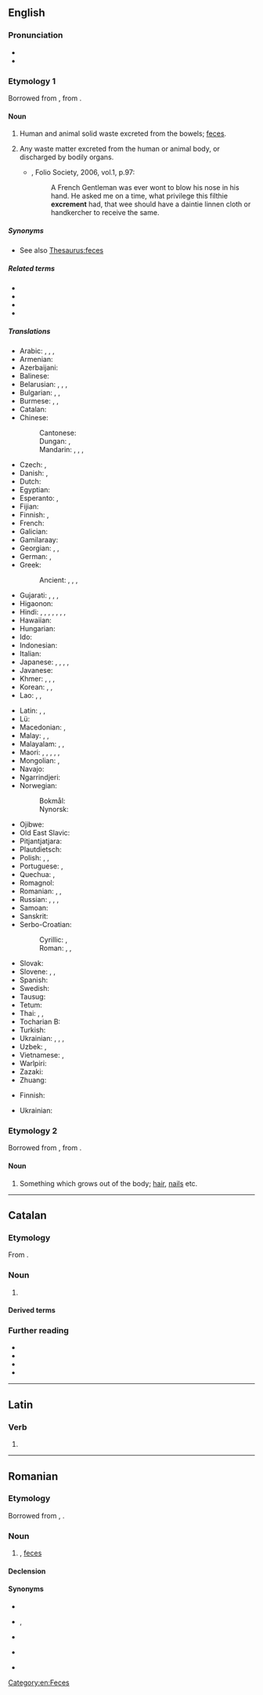 {{also|excrément}}
==English==

===Pronunciation===
* {{IPA|en|/ˈɛkskɹəmənt/}}
* {{audio|en|LL-Q1860 (eng)-Vealhurl-excrement.wav|Audio (UK)}}

===Etymology 1===
{{root|en|ine-pro|*krey-}}
Borrowed from {{bor|en|la|excrēmentum}}, from {{m|la|excernō||I excrete}}.

====Noun====
{{en-noun|~}}

# {{lb|en|now|_|specifically}} Human and animal solid waste excreted from the bowels; [[feces]].
# {{lb|en|archaic}} Any waste matter excreted from the human or animal body, or discharged by bodily organs.
#* {{RQ:Florio Montaigne Essayes}}, Folio Society, 2006, vol.1, p.97:
#*: A French Gentleman was ever wont to blow his nose in his hand{{nb...}}. He asked me on a time, what privilege this filthie '''excrement''' had, that wee should have a daintie linnen cloth or handkercher to receive the same.

=====Synonyms=====
* See also [[Thesaurus:feces]]

=====Related terms=====
* {{l|en|excreta}}
* {{l|en|excrete}}
* {{l|en|excremental}}
* {{l|en|excrementitious}}

=====Translations=====
{{trans-top|human and animal solid waste}}
* Arabic: {{t|ar|غَائِط|m}}, {{t|ar|بِرَاز|m}}, {{t|ar|خَرَاء|m}}, {{t|ar|خِرَاء|m}}
* Armenian: {{t+|hy|կղկղանք}}
* Azerbaijani: {{t|az|nəcis}}
* Balinese: {{t|ban|tai}}
* Belarusian: {{t|be|спаражне́ння|n-p|sc=Cyrl}}, {{t|be|экскрыме́нты|m-p|sc=Cyrl}}, {{t|be|кал|m|sc=Cyrl}}, {{t|be|фека́ліі|f-p|sc=Cyrl}}
* Bulgarian: {{t|bg|изпражне́ние|n|sc=Cyrl}}, {{t|bg|фека́лии|f-p|sc=Cyrl}}, {{t+|bg|екскреме́нти|m-p|sc=Cyrl}}
* Burmese: {{t+|my|မစင်}}, {{t|my|ချေး}}, {{t+|my|အညစ်အကြေး}}
* Catalan: {{t+|ca|femta|f}}
* Chinese:
*: Cantonese: {{t|yue|屎|tr=si2|sc=Hani}}
*: Dungan: {{t|dng|дафын}}, {{t|dng|сы}}
*: Mandarin: {{t+|cmn|大便|tr=dàbiàn|sc=Hani}}, {{t+|cmn|屎|tr=shǐ|sc=Hani}}, {{t+|cmn|糞|sc=Hani}}, {{t+|cmn|粪|tr=fèn|sc=Hani}}
* Czech: {{t+|cs|výkal|m}}, {{t+|cs|stolice|f}}
* Danish: {{t+|da|ekskrement|n}}, {{t+|da|afføring|c}}
* Dutch: {{t+|nl|uitwerpselen|n-p}}
* Egyptian: {{t-egy|ḥs|h=H-s-F52}}
* Esperanto: {{t+|eo|feko}}, {{t|eo|ekskremento}}
* Fijian: {{t|fj|dā}}
* Finnish: {{qualifier|animal excrement}} {{t+|fi|lanta}}, {{qualifier|human excrement}} {{t+|fi|uloste}}
* French: {{t+|fr|excrément|m}}
* Galician: {{t+|gl|excremento|m}}
* Gamilaraay: {{t|kld|guna}}
* Georgian: {{t|ka|ექსკრემენტები}}, {{t|ka|ფეკალია}}, {{t|ka|განავალი}}
* German: {{t+|de|Ausscheidungen|f-p}}, {{t+|de|Kot|m}}
* Greek: {{t+|el|περίττωμα|n}}
*: Ancient: {{t|grc|κοπρία|f}}, {{t|grc|σκῶρ|n}}, {{q|of humans}} {{t|grc|μίνθος|m}}, {{q|of animals}} {{t|grc|ὄνθος|m}}
* Gujarati: {{t|gu|ગૂ|n}}, {{t|gu|હગાર|f}} {{qualifier|of birds}}, {{t|gu|હંગણ|n}}, {{t|gu|છી}}
* Higaonon: {{t|mba|ta-i}}
* Hindi: {{t+|hi|टट्टी}}, {{t+|hi|मल|m}}, {{t+|hi|गू|m}}, {{t+|hi|गूह|m}}, {{t+|hi|गुह|m}}, {{t+|hi|गोबर|m}}, {{t+|hi|पाखाना|m}}, {{t+|hi|विष्ठा|f}}
* Hawaiian: {{t|haw|kūkae}}
* Hungarian: {{t+|hu|ürülék}}
* Ido: {{t+|io|exkremento}}
* Indonesian: {{t+|id|tahi}}
* Italian: {{t+|it|escremento|m}}
* Japanese: {{t+|ja|便|tr=ben|sc=Jpan}}, {{t+|ja|大便|tr=daiben|sc=Jpan}}, {{t+|ja|うんこ|tr=unko|sc=Jpan}}, {{t+|ja|うんち|tr=unchi|sc=Jpan}}, {{t+|ja|糞|tr=[[ふん]], fun;[[くそ]], kuso|sc=Jpan}}
* Javanese: {{t+|jv|tai}}
* Khmer: {{t+|km|គូទ}}, {{t+|km|វច្ច}}, {{t+|km|ឧច្ចារ}}, {{t+|km|លាមក}}
* Korean: {{t+|ko|똥}}, {{qualifier|human euphemism}} {{t+|ko|뒤}}, {{t+|ko|대변}}
* Lao: {{t|lo|ອາຈົມ}}, {{t|lo|ອຸດຈາຣະ}}, {{t+|lo|ຂີ້}}
{{trans-mid}}
* Latin: {{t+|la|fimum|n}}, {{t|la|ēgeriēs|f}}, {{t|la|stercus|m}}
* Lü: {{t|khb|ᦃᦲᧉ|sc=Talu}}
* Macedonian: {{t|mk|и́змет|m}}, {{t|mk|екскреме́нт|m}}
* Malay: {{t|ms|air besar}}, {{t+|ms|tahi}}, {{t+|ms|tinja}}
* Malayalam: {{t+|ml|മലം}}, {{t+|ml|തീട്ടം}}, {{t+|ml|കാട്ടം}} {{qualifier|non-human animals}}
* Maori: {{t|mi|tūtae}}, {{t|mi|hamuti}}, {{t|mi|paru}}, {{t|mi|paranga}}, {{t|mi|karaweta}}, {{t|mi|paraweta}}
* Mongolian: {{t+|mn|баас|sc=Cyrl}}, {{t+|mn|шээс}}
* Navajo: {{t|nv|chąąʼ}}
* Ngarrindjeri: {{t|nay|kunar}}
* Norwegian:
*: Bokmål: {{t+|nb|avføring|m|f}}
*: Nynorsk: {{t|nn|avføring|f}}
* Ojibwe: {{t|oj|moo}}
* Old East Slavic: {{t|orv|говьно|n}} {{qualifier|vulgar in descendants}}
* Pitjantjatjara: {{t|pjt|kuna|sc=pjt-Latn}}
* Plautdietsch: {{t|pdt|Kak|n}}
* Polish: {{t+|pl|kał|m}}, {{t|pl|ekskrementy|m-p}}, {{t+|pl|odchody|m-p}}
* Portuguese: {{t+|pt|excremento|m}}, {{t+|pt|fezes|f-p}}
* Quechua: {{t|qu|q'awa}}, {{t+|qu|aka}}
* Romagnol: {{t|rgn|càca|f}}
* Romanian: {{t+|ro|excrement|n-p}}, {{t|ro|materii fecale}}, {{t|ro|fecale}}
* Russian: {{t+|ru|кал|m}}, {{t+|ru|экскремент|alt=экскреме́нты|m-p}}, {{t+|ru|испражнение|alt=испражне́ния|n-p}}, {{t+|ru|фека́лии|f-p}}
* Samoan: {{t|sm|tae}}
* Sanskrit: {{t+|sa|गूथ|m}}
* Serbo-Croatian:
*: Cyrillic: {{t|sh|екскремент|m|sc=Cyrl}}, {{t|sh|измет|m|sc=Cyrl}}
*: Roman: {{t+|sh|ekskrement|m}}, {{t+|sh|izmet|m}}, {{t+|sh|izmetine|f-p}}
* Slovak: {{t|sk|výkal|m}}
* Slovene: {{t+|sl|blato|n}}, {{t|sl|iztrebek|m}}, {{t|sl|izloček|m}}
* Spanish: {{t+|es|excremento|m}}
* Swedish: {{t+|sv|avföring|c}}
* Tausug: {{t|tsg|tai}}
* Tetum: {{t|tet|teen}}
* Thai: {{t|th|อาจม}}, {{t+|th|อุจจาระ}}, {{t+|th|ขี้}}
* Tocharian B: {{t|txb|weṃts}}
* Turkish: {{t+|tr|dışkı}}
* Ukrainian: {{t|uk|ви́порожнення|n|sc=Cyrl}}, {{t|uk|екскреме́нти|m-p|sc=Cyrl}}, {{t|uk|кал|m|sc=Cyrl}}, {{t|uk|фека́лії|f-p|sc=Cyrl}}
* Uzbek: {{t+|uz|najas}}, {{t+|uz|axlat}}
* Vietnamese: {{t+|vi|phân}}, {{t+|vi|cứt}}
* Warlpiri: {{t|wbp|kuna}}
* Zazaki: {{t|zza|gi|n}}
* Zhuang: {{t|za|haex}}
{{trans-bottom}}

{{trans-top|any waste matter excreted from the human or animal body}}
* Finnish: {{t+|fi|erite}}
{{trans-mid}}
* Ukrainian: {{t|uk|екскреме́нти|m-p}}
{{trans-bottom}}

===Etymology 2===
Borrowed from {{bor|en|la|excrēmentum}}, from {{m|la|excrēscō||I grow out}}.

====Noun====
{{en-noun}}

# {{lb|en|obsolete}} Something which grows out of the body; [[hair]], [[nails]] etc.

[[Category:en:Feces]]

----

==Catalan==

===Etymology===
From {{der|ca|la|excrēmentum}}.

===Noun===
{{ca-noun|m}}

# {{lb|ca|also|in the plural}} {{l|en|excrement}}

====Derived terms====
{{der4|ca
|excremental
|excrementar
|excrementici
|excrementós}}

===Further reading===
* {{R:IEC2}}
* {{R:GDLC}}
* {{R:DNV}}
* {{R:DCVB}}

----

==Latin==

===Verb===
{{la-verb-form|excrement}}

# {{inflection of|la|excremō||3|p|pres|actv|subj}}

----

==Romanian==

===Etymology===
Borrowed from {{bor|ro|fr|excrément}}, {{bor|ro|la|excrementum}}.

===Noun===
{{ro-noun|n|excremente}}

# {{l|en|excrement}}, [[feces]]

====Declension====
{{ro-noun-n}}

====Synonyms====
* {{l|ro|fecale}}
* {{q|popular}} {{l|ro|scârnă}}, {{l|ro|scremet}}
* {{q|slang}} {{l|ro|rahat}}
* {{q|vulgar}} {{l|ro|căcat}}
* {{q|of animals}} {{l|ro|baligă}}